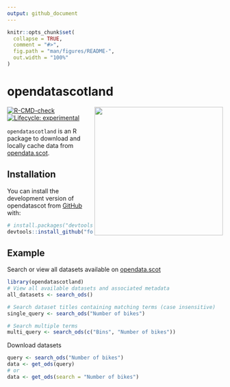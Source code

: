 ```yaml
---
output: github_document
---
```


<!-- README.md is generated from README.Rmd. Please edit that file -->

```r
knitr::opts_chunk$set(
  collapse = TRUE,
  comment = "#>",
  fig.path = "man/figures/README-",
  out.width = "100%"
)
```

# opendatascotland

<img src='https://github.com/fozy81/opendatascot/blob/master/inst/sticker/scotmaps.png?raw=true' align="right" width="300" />

<!-- badges: start -->
[![R-CMD-check](https://github.com/fozy81/opendatascot/actions/workflows/R-CMD-check.yaml/badge.svg)](https://github.com/fozy81/opendatascot/actions/workflows/R-CMD-check.yaml)
[![Lifecycle: experimental](https://img.shields.io/badge/lifecycle-experimental-orange.svg)](https://lifecycle.r-lib.org/articles/stages.html#experimental)
<!-- badges: end -->

`opendatascotland` is an R package to download and locally cache data from [opendata.scot](https://opendata.scot/).

## Installation

You can install the development version of opendatascot from [GitHub](https://github.com/) with:

``` r
# install.packages("devtools")
devtools::install_github("fozy81/opendatascot")
```

## Example

Search or view all datasets available on [opendata.scot](https://opendata.scot/)

```r
library(opendatascotland)
# View all available datasets and associated metadata
all_datasets <- search_ods()

# Search dataset titles containing matching terms (case insensitive)
single_query <- search_ods("Number of bikes")

# Search multiple terms
multi_query <- search_ods(c("Bins", "Number of bikes"))
```

Download datasets

```r
query <- search_ods("Number of bikes")
data <- get_ods(query)
# or
data <- get_ods(search = "Number of bikes")
```

